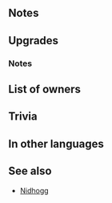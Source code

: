 {{Weapon Infobox
|tagid=SID_死神の暗器
|weaponType=Dagger
|might=11
|range=2
|effect=After combat, if unit attacked, inflicts Def/Res-7 on foe through its next action.<br>If unit initiates combat, deals 7 damage to foe after combat.
|cost=400
|exclusive=1
|userVersion1=Weapon
|userVersion2=Upgrade Gleam
|statModifiers=0,11,0,0,0
|required=Silver Dagger
|refinePaths=default
|refineSP=400
|refineMedals=500
|refineDews=200
|upgradedMight=14
|upgradedEffect=After combat, if unit attacked, deals 10 damage to target and foes within 2 spaces of target and inflicts Def/Res-7 through their next actions.
|effectSkill1=Magic foes cannot counterattack.
|iconSkill1=Deathly Dagger W.png
|tagidExtraSkill1=反
|properties=random_owner
}}
==Notes==
{{IfUnitAttacked}}
{{Penalties}}
{{IfUnitInitiates}}
{{Out of Combat Damage}}
==Upgrades==
{{Weapon Upgrade List}}
===Notes===
{{ClassesRefersTo|Magic}}
{{Prevent counterattacks}}
==List of owners==
{{Skill Hero List}}
==Trivia==
{{Rsn|反撃抑制R魔|Magic Counterattack Suppression}}
==In other languages==
{{OtherLanguages
|japanese=死神の暗器
|german=Todesdolch
|spanishEU=Daga mortal
|spanishLA=Daga mortal
|french=Dague mortelle
|italian=Pugnale mortifero
|chineseTW=死神暗器
|portuguese=Adaga fatal
}}
==See also==
* [[Nidhogg]]
{{Weapons Navbox}}